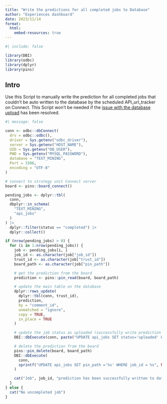 ```yaml
---
title: "Write the predictions for all completed jobs to Database"
author: "Experiences dashboard"
date: 2023/11/14
format: 
  html:
    embed-resources: true
---
```


```r
#| include: false

library(DBI)
library(odbc)
library(dplyr)
library(pins)
```



## Intro

Use this Script to manually write the prediction for all completed jobs that couldn't be auto written to the database by the scheduled API_url_tracker on Connect. 
This Script won't be needed if the [issue with the database upload](https://github.com/CDU-data-science-team/experiencesdashboard/issues/200) has been resolved. 

```r
#| message: false

conn <- odbc::dbConnect(
  drv = odbc::odbc(),
  driver = Sys.getenv("odbc_driver"),
  server = Sys.getenv("HOST_NAME"),
  UID = Sys.getenv("DB_USER"),
  PWD = Sys.getenv("MYSQL_PASSWORD"),
  database = "TEXT_MINING",
  Port = 3306,
  encoding = "UTF-8"
)

# connect to strategy unit Connect server
board <- pins::board_connect()

pending_jobs <- dplyr::tbl(
  conn,
  dbplyr::in_schema(
    "TEXT_MINING",
    "api_jobs"
  )
) |>
  dplyr::filter(status == "completed") |>
  dplyr::collect()
```


```r
if (nrow(pending_jobs) > 0) {
  for (i in 1:nrow(pending_jobs)) {
    job <- pending_jobs[i, ]
    job_id <- as.character(job["job_id"])
    trust_id <- as.character(job["trust_id"])
    board_path <- as.character(job["pin_path"])

    # get the prediction from the board
    prediction <- pins::pin_read(board, board_path)

    # update the main table on the database
    dplyr::rows_update(
      dplyr::tbl(conn, trust_id),
      prediction,
      by = "comment_id",
      unmatched = "ignore",
      copy = TRUE,
      in_place = TRUE
    )

    # update the job status as uploaded (successfully write prediction to main table)
    DBI::dbExecute(conn, paste("UPDATE api_jobs SET status='uploaded' WHERE job_id =", job_id))

    # delete the prediction from the board
    pins::pin_delete(board, board_path)
    DBI::dbExecute(
      conn,
      sprintf("UPDATE api_jobs SET pin_path ='%s' WHERE job_id = %s", NA, job_id)
    )

    cat("Job", job_id, "prediction has been successfully written to database \n")
  }
} else {
  cat("No uncompleted job")
}
```
